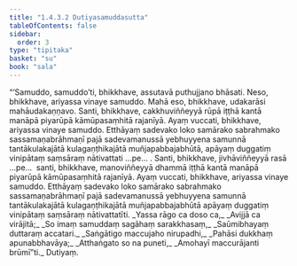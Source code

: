 ```yaml
---
title: "1.4.3.2 Dutiyasamuddasutta"
tableOfContents: false
sidebar:
  order: 3
type: "tipitaka"
basket: "su"
book: "sala"
---
```



<DynamicBreadcrumb />

<Division number="229" book="sala" bookNo="13" page="367">

<Paragraph number="928" book="sala">
“‘Samuddo, samuddo’ti, bhikkhave, assutavā puthujjano bhāsati. Neso, bhikkhave, ariyassa vinaye samuddo. Mahā eso, bhikkhave, udakarāsi mahāudakaṇṇavo. Santi, bhikkhave, cakkhuviññeyyā rūpā iṭṭhā kantā manāpā piyarūpā kāmūpasaṃhitā rajanīyā. Ayaṃ vuccati, bhikkhave, ariyassa vinaye samuddo. Etthāyaṃ sadevako loko samārako sabrahmako sassamaṇabrāhmaṇī pajā sadevamanussā yebhuyyena samunnā tantākulakajātā kulagaṇṭhikajātā muñjapabbajabhūtā, apāyaṃ duggatiṃ vinipātaṃ saṃsāraṃ nātivattati …pe… .
</Paragraph>

<Paragraph number="929" book="sala">
Santi, bhikkhave, jivhāviññeyyā rasā …pe…  santi, bhikkhave, manoviññeyyā dhammā iṭṭhā kantā manāpā piyarūpā kāmūpasaṃhitā rajanīyā. Ayaṃ vuccati, bhikkhave, ariyassa vinaye samuddo. Etthāyaṃ sadevako loko samārako sabrahmako sassamaṇabrāhmaṇī pajā sadevamanussā yebhuyyena samunnā tantākulakajātā kulagaṇṭhikajātā muñjapabbajabhūtā apāyaṃ duggatiṃ vinipātaṃ saṃsāraṃ nātivattatīti.
</Paragraph>

<Paragraph number="930" type="verses" book="sala">
_Yassa rāgo ca doso ca,_  
_Avijjā ca virājitā;_  
_So imaṃ samuddaṃ sagāhaṃ sarakkhasaṃ,_  
_Saūmibhayaṃ duttaraṃ accatari._  

</Paragraph>

<Paragraph number="931" type="verses" book="sala">
_Saṅgātigo maccujaho nirupadhi,_  
_Pahāsi dukkhaṃ apunabbhavāya;_  
_Atthaṅgato so na puneti,_  
_Amohayī maccurājanti brūmī”ti._  


</Paragraph>
</Division>

<Paragraph number="932" type="center" book="sala">
Dutiyaṃ.
</Paragraph>